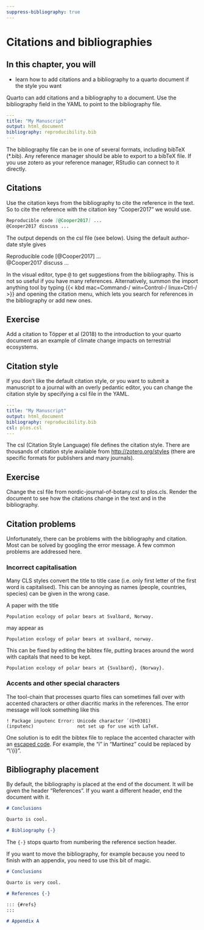 ```yaml
---
suppress-bibliography: true
---
```



# Citations and bibliographies

::: callout-note
## In this chapter, you will

- learn how to add citations and a bibliography to a quarto document if the style you want
:::

Quarto can add citations and a bibliography to a document. Use the bibliography field in the YAML to point to the bibliography file.

``` yaml
---
title: "My Manuscript"
output: html_document
bibliography: reproducibility.bib
---
```

The bibliography file can be in one of several formats, including bibTeX (\*.bib). 
Any reference manager should be able to export to a bibTeX file. 
If you use zotero as your reference manager, RStudio can connect to it directly.

## Citations

Use the citation keys from the bibliography to cite the reference in the text. So to cite the reference with the citation key "Cooper2017" we would use.

``` markdown
Reproducible code [@Cooper2017] ...
@Cooper2017 discuss ...
```
The output depends on the csl file (see below).
Using the default author-date style gives


<div class="bg-success">
Reproducible code [@Cooper2017] ...\
@Cooper2017 discuss ...\
</div>

In the visual editor, type <kbd>\@</kbd> to get suggestions from the bibliography. 
This is not so useful if you have many references. 
Alternatively, summon the import anything tool by typing  {{< kbd mac=Command-/ win=Control-/ linux=Ctrl-/ >}} and opening the citation menu, which lets you search for references in the bibliography or add new ones.

::: callout-note
## Exercise 

Add a citation to Töpper et al (2018) to the introduction to your quarto document as an example of climate change impacts on terrestrial ecosystems.
:::

## Citation style

If you don't like the default citation style, or you want to submit a manuscript to a journal with an overly pedantic editor, you can change the citation style by specifying a csl file in the YAML.

``` yaml
---
title: "My Manuscript"
output: html_document
bibliography: reproducibility.bib
csl: plos.csl
---
```

The csl (Citation Style Language) file defines the citation style. There are thousands of citation style available from <http://zotero.org/styles> (there are specific formats for publishers and many journals).

::: callout-note
## Exercise

Change the csl file from nordic-journal-of-botany.csl to plos.cls.
Render the document to see how the citations change in the text and in the bibliography.
:::

## Citation problems

Unfortunately, there can be problems with the bibliography and citation. Most can be solved by googling the error message. A few common problems are addressed here.

### Incorrect capitalisation

Many CLS styles convert the title to title case (i.e. only first letter of the first word is capitalised). This can be annoying as names (people, countries, species) can be given in the wrong case.

A paper with the title

    Population ecology of polar bears at Svalbard, Norway.

may appear as

    Population ecology of polar bears at svalbard, norway.

This can be fixed by editing the bibtex file, putting braces around the word with capitals that need to be kept.

    Population ecology of polar bears at {Svalbard}, {Norway}.

### Accents and other special characters

The tool-chain that processes quarto files can sometimes fall over with accented characters or other diacritic marks in the references. The error message will look something like this

    ! Package inputenc Error: Unicode character ́ (U+0301)
    (inputenc)                not set up for use with LaTeX.

One solution is to edit the bibtex file to replace the accented character with an [escaped code](https://en.wikibooks.org/wiki/LaTeX/Special_Characters#Escaped_codes). For example, the "í" in "Martínez" could be replaced by "\\'{i}".

## Bibliography placement

By default, the bibliography is placed at the end of the document. It will be given the header "References". If you want a different header, end the document with it.

``` markdown
# Conclusions

Quarto is cool.

# Bibliography {-}
```

The `{-}` stops quarto from numbering the reference section header.

If you want to move the bibliography, for example because you need to finish with an appendix, you need to use this bit of magic.

``` markdown
# Conclusions

Quarto is very cool.

# References {-}

::: {#refs}
:::

# Appendix A
```
